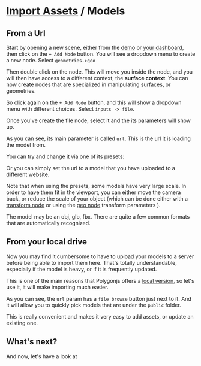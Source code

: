 # [Import Assets](/docs/assets) / Models

## From a Url

Start by opening a new scene, either from the [demo](https://polygonjs.com/demo) or [your dashboard](https://polygonjs.com/dashboard), then click on the `+ Add Node` button. You will see a dropdown menu to create a new node. Select `geometries->geo`

<DocImage src="docs/import_assets/create_geo_obj_node.jpg" alt="Create Geo Obj Node" />

Then double click on the node. This will move you inside the node, and you will then have access to a different context, the **surface context**. You can now create nodes that are specialized in manipulating surfaces, or geometries.

So click again on the `+ Add Node` button, and this will show a dropdown menu with different choices. Select `inputs -> file`.

<DocImage src="docs/import_assets/create_file_sop_node.jpg" alt="Create File Sop Node" />

Once you've create the file node, select it and the its parameters will show up.

<DocImage src="docs/import_assets/file_sop_params.jpg" alt="File Sop Params" />

As you can see, its main parameter is called `url`. This is the url it is loading the model from.

You can try and change it via one of its presets:

<DocImage src="docs/import_assets/file_sop_presets.jpg" alt="File Sop Presets" />

Or you can simply set the url to a model that you have uploaded to a different website.

Note that when using the presets, some models have very large scale. In order to have them fit in the viewport, you can either move the camera back, or reduce the scale of your object (which can be done either with a [transform node](/docs/nodes/sop/transform) or using the [geo node](/docs/nodes/obj/geo) transform parameters ).

The model may be an obj, glb, fbx. There are quite a few common formats that are automatically recognized.

## From your local drive

Now you may find it cumbersome to have to upload your models to a server before being able to import them here. That's totally understandable, especially if the model is heavy, or if it is frequently updated.

This is one of the main reasons that Polygonjs offers a [local version](/install), so let's use it, it will make importing much easier.

<DocVideo src="docs/import_assets/import_models_from_local" alt="import_models_from_local" />

As you can see, the `url` param has a `file browse` button just next to it. And it will allow you to quickly pick models that are under the `public` folder.

This is really convenient and makes it very easy to add assets, or update an existing one.

## What's next?

And now, let's have a look at <DocRouterLink bang href="/docs/assets/import/textures!" innerText="how to import textures &rarr;"></DocRouterLink>
